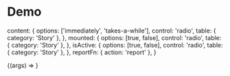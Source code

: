 
<Meta title="Packages/MeasureTiming" />

# Demo


  content: {
    options: ['immediately', 'takes-a-while'],
    control: 'radio',
    table: { category: 'Story' },
  },
  mounted: {
    options: [true, false],
    control: 'radio',
    table: { category: 'Story' },
  },
  isActive: {
    options: [true, false],
    control: 'radio',
    table: { category: 'Story' },
  },
  reportFn: { action: 'report' },
}

<Canvas>
  <Story name="MeasureTiming" args={args} argTypes={argTypes}>
    {(args) => <MeasureTimingStory {...args} />}
  </Story>
</Canvas>
